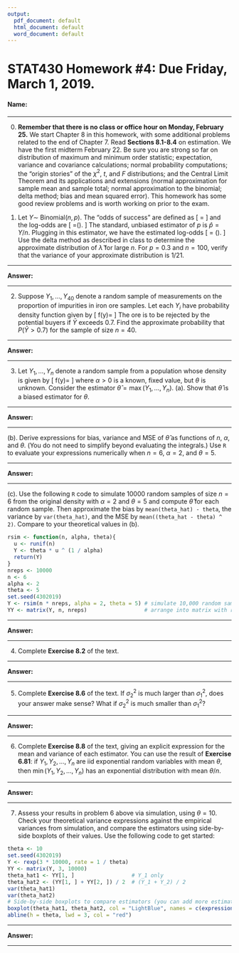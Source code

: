 ---
output:
  pdf_document: default
  html_document: default
  word_document: default
---

STAT430 Homework #4: Due Friday, March 1, 2019. 
========================================================

#### Name: 

*********************************************************************************
0. **Remember that there is no class or office hour on Monday, February 25.**
We start Chapter 8 in this homework, with some additional problems related to the end of Chapter 7.  Read **Sections 8.1-8.4** on estimation.   We have the first midterm February 22.  Be sure you are strong so far on distribution of maximum and minimum order statistic; expectation, variance and covariance calculations; normal probability computations; the "origin stories" of the $\chi^2$, $t$, and $F$ distributions; and the Central Limit Theorem and its applications and extensions (normal approximation for sample mean and sample total; normal approximation to the binomial; delta method; bias and mean squared error). This homework has some good review problems and is worth working on prior to the exam. 


1. Let $Y\sim$ Binomial$(n,p)$.  The "odds of success" are defined as 
\[
\frac{\mbox{probability of success}}{\mbox{probability of failure}}=\frac{p}{1-p}
\]
and the log-odds are
\[
\lambda=\ln\left(\frac{p}{1-p}\right).
\]
The standard, unbiased estimator of $p$ is $\hat p=Y/n$.  Plugging in this estimator, we have the estimated log-odds
\[
\hat\lambda = \ln\left(\frac{\hat p}{1-\hat p}\right).
\]
Use the delta method as described in class to determine the  approximate distribution of $\hat\lambda$ for large $n$.  For $p=0.3$ and $n=100$, verify that the variance of your approximate distribution is $1/21$.


*********************************************************************************

**Answer:**



*********************************************************************************

2. Suppose $Y_1,\ldots,Y_{40}$ denote a random sample  of measurements on the proportion of impurities in iron ore
samples. Let each $Y_i$ have probability density function given by
\[
f(y)=\begin{cases}
3y^2, & 0\le y \le 1,\cr
0, & \mbox{elsewhere}.
\end{cases}
\]
The ore is to be rejected by the potential buyers if $\bar Y$ exceeds $0.7$. Find the approximate probability that $P(\bar Y > 0.7)$ for the sample of size $n=40$.

*********************************************************************************

**Answer:**



*********************************************************************************


3. Let $Y_1,\ldots,Y_n$ denote a random sample from a population whose density is given by 
\[
f(y)=\begin{cases}
\alpha y^{\alpha-1}/\theta^\alpha, & 0\le y \le \theta,\cr
0, & \mbox{elsewhere},
\end{cases}
\]
where $\alpha>0$ is a known, fixed value, but $\theta$ is unknown.  Consider the estimator $\hat\theta=\max(Y_1,\ldots,Y_n)$.
(a). Show that $\hat\theta$ is a biased estimator for $\theta$.  

*********************************************************************************

**Answer:**



*********************************************************************************



(b).  Derive expressions for bias, variance and  MSE of $\hat\theta$ as functions of $n$, $\alpha$, and $\theta$.  (You do not need to simplify beyond evaluating the integrals.) Use `R` to evaluate your expressions numerically when $n=6$, $\alpha=2$, and $\theta=5$. 


*********************************************************************************

**Answer:**



********************************************************************************

(c).  Use the following `R` code to simulate 10000 random samples of size $n=6$ from the original density with $\alpha=2$ and $\theta=5$ and compute $\hat\theta$ for each random sample. Then approximate the bias by `mean(theta_hat) - theta`, the variance by   `var(theta_hat)`, and the MSE by `mean((theta_hat - theta) ^ 2)`.  Compare to your theoretical values in (b).

```{r}
rsim <- function(n, alpha, theta){
  u <- runif(n)
  Y <- theta * u ^ (1 / alpha)
  return(Y)
}
nreps <- 10000
n <- 6
alpha <- 2
theta <- 5
set.seed(4302019)
Y <- rsim(n * nreps, alpha = 2, theta = 5) # simulate 10,000 random samples of size 6
YY <- matrix(Y, n, nreps)                  # arrange into matrix with random sample in each column
```

*********************************************************************************

**Answer:**


*********************************************************************************


4. Complete **Exercise 8.2** of the text.

*********************************************************************************


**Answer:**


*********************************************************************************

5. Complete **Exercise 8.6** of the text.  If $\sigma_2^2$ is much larger than $\sigma_1^2$, does your answer make sense?  What if $\sigma_2^2$ is much smaller than $\sigma_1^2$?

*********************************************************************************

**Answer:**



*********************************************************************************

6. Complete **Exercise 8.8** of the text, giving an explicit expression for the mean and variance of each estimator.  You can use the result of **Exercise 6.81**: if $Y_1,Y_2,\ldots,Y_n$ are iid exponential random variables with mean $\theta$, then $\min(Y_1,Y_2,\ldots,Y_n)$ has an exponential distribution with mean $\theta/n$. 

*********************************************************************************

**Answer:**


*********************************************************************************

7. Assess your results in problem 6 above via simulation, using $\theta=10$. Check your theoretical variance expressions against the empirical variances from simulation, and compare the estimators using side-by-side boxplots of their values. Use the following code to get started: 

```{r}
theta <- 10
set.seed(4302019)
Y <- rexp(3 * 10000, rate = 1 / theta)
YY <- matrix(Y, 3, 10000)
theta_hat1 <- YY[1, ]                  # Y_1 only
theta_hat2 <- (YY[1, ] + YY[2, ]) / 2  # (Y_1 + Y_2) / 2
var(theta_hat1)
var(theta_hat2)
# Side-by-side boxplots to compare estimators (you can add more estimators, separated by commas):
boxplot(theta_hat1, theta_hat2, col = "LightBlue", names = c(expression(hat(theta)[1]), expression(hat(theta)[2])))
abline(h = theta, lwd = 3, col = "red")
```

*********************************************************************************

**Answer:**




*********************************************************************************



